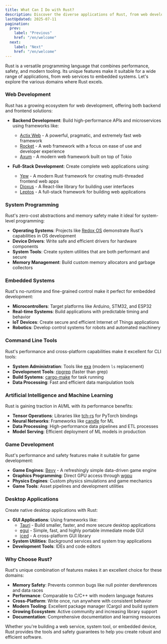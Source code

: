 ```yaml
---
title: What Can I Do with Rust?
description: Discover the diverse applications of Rust, from web development to system programming, with real-world examples and use cases.
lastUpdated: 2025-07-11
pagination: 
  prev:
    label: "Previous"
    href: "/en/welcome"
  next:
    label: "Next"
    href: "/en/welcome"
---
```


Rust is a versatile programming language that combines performance, safety, and modern tooling. Its unique features make it suitable for a wide range of applications, from web services to embedded systems. Let's explore the various domains where Rust excels.

### Web Development

Rust has a growing ecosystem for web development, offering both backend and frontend solutions:

- **Backend Development**: Build high-performance APIs and microservices using frameworks like:
  - [Actix Web](https://actix.rs/) - A powerful, pragmatic, and extremely fast web framework
  - [Rocket](https://rocket.rs/) - A web framework with a focus on ease of use and developer experience
  - [Axum](https://github.com/tokio-rs/axum) - A modern web framework built on top of Tokio

- **Full-Stack Development**: Create complete web applications using:
  - [Yew](https://yew.rs/) - A modern Rust framework for creating multi-threaded frontend web apps
  - [Dioxus](https://dioxuslabs.com/) - A React-like library for building user interfaces
  - [Leptos](https://github.com/leptos-rs/leptos) - A full-stack framework for building web applications

### System Programming

Rust's zero-cost abstractions and memory safety make it ideal for system-level programming:

- **Operating Systems**: Projects like [Redox OS](https://www.redox-os.org/) demonstrate Rust's capabilities in OS development
- **Device Drivers**: Write safe and efficient drivers for hardware components
- **System Tools**: Create system utilities that are both performant and secure
- **Memory Management**: Build custom memory allocators and garbage collectors

### Embedded Systems

Rust's no-runtime and fine-grained control make it perfect for embedded development:

- **Microcontrollers**: Target platforms like Arduino, STM32, and ESP32
- **Real-time Systems**: Build applications with predictable timing and behavior
- **IoT Devices**: Create secure and efficient Internet of Things applications
- **Robotics**: Develop control systems for robots and automated machinery

### Command Line Tools

Rust's performance and cross-platform capabilities make it excellent for CLI tools:

- **System Administration**: Tools like [exa](https://github.com/ogham/exa) (modern `ls` replacement)
- **Development Tools**: [ripgrep](https://github.com/BurntSushi/ripgrep) (faster than grep)
- **Build Systems**: [cargo-make](https://github.com/sagiegurari/cargo-make) for task running
- **Data Processing**: Fast and efficient data manipulation tools

### Artificial Intelligence and Machine Learning

Rust is gaining traction in AI/ML with its performance benefits:

- **Tensor Operations**: Libraries like [tch-rs](https://github.com/LaurentMazare/tch-rs) for PyTorch bindings
- **Neural Networks**: Frameworks like [candle](https://github.com/huggingface/candle) for ML
- **Data Processing**: High-performance data pipelines and ETL processes
- **Model Serving**: Efficient deployment of ML models in production

### Game Development

Rust's performance and safety features make it suitable for game development:

- **Game Engines**: [Bevy](https://bevyengine.org/) - A refreshingly simple data-driven game engine
- **Graphics Programming**: Direct GPU access through [wgpu](https://wgpu.rs/)
- **Physics Engines**: Custom physics simulations and game mechanics
- **Game Tools**: Asset pipelines and development utilities

### Desktop Applications

Create native desktop applications with Rust:

- **GUI Applications**: Using frameworks like:
  - [Tauri](https://tauri.app/) - Build smaller, faster, and more secure desktop applications
  - [egui](https://github.com/emilk/egui) - Simple, fast, and highly portable immediate mode GUI
  - [iced](https://github.com/iced-rs/iced) - A cross-platform GUI library
- **System Utilities**: Background services and system tray applications
- **Development Tools**: IDEs and code editors

### Why Choose Rust?

Rust's unique combination of features makes it an excellent choice for these domains:

- **Memory Safety**: Prevents common bugs like null pointer dereferences and data races
- **Performance**: Comparable to C/C++ with modern language features
- **Cross-Platform**: Write once, run anywhere with consistent behavior
- **Modern Tooling**: Excellent package manager (Cargo) and build system
- **Growing Ecosystem**: Active community and increasing library support
- **Documentation**: Comprehensive documentation and learning resources

Whether you're building a web service, system tool, or embedded device, Rust provides the tools and safety guarantees to help you create robust and efficient software.












